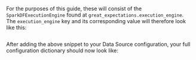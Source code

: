 
<PartAddTheBackendExecutionEngineToYourDatasourceConfiguration backend="Spark" />

For the purposes of this guide, these will consist of the `SparkDFExecutionEngine` found at `great_expectations.execution_engine`.  The `execution_engine` key and its corresponding value will therefore look like this:

```python name="version-0.18 define spark execution engine"
```

After adding the above snippet to your Data Source configuration, your full configuration dictionary should now look like:

```python name="version-0.18 spark datasource_config up to definition of Spark execution engine"
```